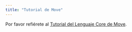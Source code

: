 ```yaml
---
title: "Tutorial de Move"
---
```


Por favor refiérete al [Tutorial del Lenguaje Core de Move](https://github.com/aptos-labs/aptos-core/tree/main/aptos-move/move-examples/move-tutorial).
